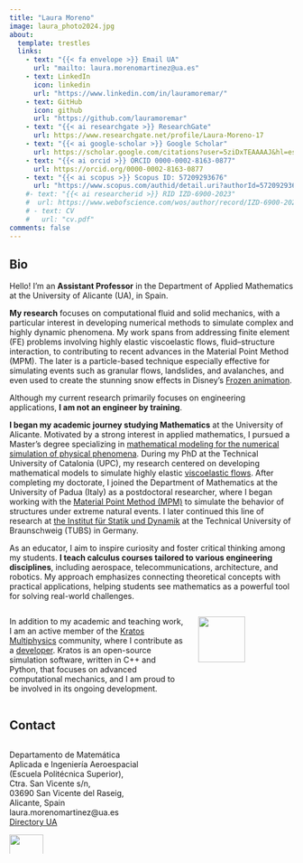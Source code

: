 ```yaml
---
title: "Laura Moreno"
image: laura_photo2024.jpg
about: 
  template: trestles
  links:
    - text: "{{< fa envelope >}} Email UA"
      url: "mailto: laura.morenomartinez@ua.es"
    - text: LinkedIn
      icon: linkedin
      url: "https://www.linkedin.com/in/lauramoremar/"
    - text: GitHub
      icon: github
      url: "https://github.com/lauramoremar"
    - text: "{{< ai researchgate >}} ResearchGate"  
      url: https://www.researchgate.net/profile/Laura-Moreno-17
    - text: "{{< ai google-scholar >}} Google Scholar"
      url: https://scholar.google.com/citations?user=5ziDxTEAAAAJ&hl=es
    - text: "{{< ai orcid >}} ORCID 0000-0002-8163-0877"
      url: https://orcid.org/0000-0002-8163-0877
    - text: "{{< ai scopus >}} Scopus ID: 57209293676"
      url: "https://www.scopus.com/authid/detail.uri?authorId=57209293676"  
    #- text: "{{< ai researcherid >}} RID IZD-6900-2023"
    #  url: https://www.webofscience.com/wos/author/record/IZD-6900-2023
    # - text: CV
    #   url: "cv.pdf"
comments: false
---
```

::: {.column-page}

## Bio
Hello! I'm an **Assistant Professor** in the Department of Applied Mathematics at the University of Alicante (UA), in Spain.


**My research** focuses on computational fluid and solid mechanics, with a particular interest in developing numerical methods to simulate complex and highly dynamic phenomena. My work spans from addressing finite element (FE) problems involving highly elastic viscoelastic flows, fluid–structure interaction, to contributing to recent advances in the Material Point Method (MPM). The later is a particle-based technique especially effective for simulating events such as granular flows, landslides, and avalanches, and even used to create the stunning snow effects in Disney’s [Frozen animation](https://www.youtube.com/watch?v=O0kyDKu8K-k).



Although my current research primarily focuses on engineering applications, **I am not an engineer by training**.

**I began my academic journey studying Mathematics** at the University of Alicante. Motivated by a strong interest in applied mathematics, I pursued a Master's degree specializing in <ins>mathematical modeling for the numerical simulation of physical phenomena</ins>. During my PhD at the Technical University of Catalonia (UPC), my research centered on developing mathematical models to simulate highly elastic <ins>viscoelastic flows</ins>. After completing my doctorate, I joined the Department of Mathematics at the University of Padua (Italy) as a postdoctoral researcher, where I began working with the <ins>Material Point Method (MPM)</ins> to simulate the behavior of structures under extreme natural events. I later continued this line of research at [the Institut für Statik und Dynamik](https://www.tu-braunschweig.de/isd) at the Technical University of Braunschweig (TUBS) in Germany.

As an educator, I aim to inspire curiosity and foster critical thinking among my students. **I teach calculus courses tailored to various engineering disciplines**, including aerospace, telecommunications, architecture, and robotics. My approach emphasizes connecting theoretical concepts with practical applications, helping students see mathematics as a powerful tool for solving real-world challenges.

::: columns
::: {.column width="65%"}

In addition to my academic and teaching work, I am an active member of the [Kratos Multiphysics](https://github.com/KratosMultiphysics/Kratos) community, where I contribute as a [developer](https://github.com/lauramoremar). Kratos is an open-source simulation software, written in C++ and Python, that focuses on advanced computational mechanics, and I am proud to be involved in its ongoing development.
:::

::: {.column width="35%"}

![](/assets/images/kratos.png){width=70% fig-align="center"}

:::
:::

## Contact

::: columns
::: {.column width="50%"}
Departamento de Matemática Aplicada e Ingeniería Aeroespacial (Escuela Politécnica Superior),\
Ctra. San Vicente s/n,\
03690 San Vicente del Raseig, Alicante, Spain\
laura.morenomartinez@ua.es
[Directory UA](https://cvnet.cpd.ua.es/Directorio/en/FichaPersona/165893?depende=B167)

![](/assets/images/logo-ua-color_medi.png){width=50%}

:::

::: {.column width="50%"}


:::
:::

<!-- Finally I would also like to mention a **personal project** to which I dedicate my free time. I would like to point out that the gender gap in science, and in particular in engineering, is a fact today, as indicated by the [United Nations](https://www.un.org/en/un-chronicle/lack-gender-equality-science-everyone%E2%80%99s-problem#:~:text=According to%20UNESCO%20Science%20the%20percentage%20could%20be%20much%20higher%20). I believe that the **visibility** of historical women scientists is an important point to encourage girls to pursue careers in science, and in particular in engineering and mathematics. To this end, I manage the  instagram account named [Señoras de Ciencia](https://www.instagram.com/senyorasciencia/) (in spanish, sorry) with a lot of love, although I invest less time on it than I would like to. -->


:::

<link rel="me" href="https://fosstodon.org/@MikeMahoney218">
